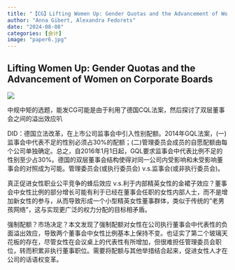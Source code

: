 ```yaml
---
title: "【CG】Lifting Women Up: Gender Quotas and the Advancement of Women on Corporate Boards"
author: "Anna Gibert, Alexandra Fedorets"
date: "2024-08-08"
categories: [会计]
image: "paper6.jpg"
---
```


## Lifting Women Up: Gender Quotas and the Advancement of Women on Corporate Boards

![](https://raw.githubusercontent.com/liyuanaa/my-images/main/img/20240808-1.png)

:::{#hero-heading}

中规中矩的选题，能发CG可能是由于利用了德国CQL法案，然后探讨了双层董事会之间的溢出效应叭

DID：德国立法改革，在上市公司监事会中引入性别配额。2014年GQL法案，(一)监事会中代表不足的性别必须占30%的配额；(二)管理委员会成员的自愿配额由每个公司单独确定。总之，自2016年1月1日起，GQL要求监事会中代表比例不足的性别至少占30%。德国的双层董事会结构使得对同一公司内受影响和未受影响董事会的对照成为可能。管理委员会(或执行委员会) v.s.监事会(或非执行委员会)。

真正促进女性职业公平竞争的蜂后效应 v.s.利于内部精英女性的金裙子效应？董事会中女性比例的部分增长可能有利于已经在董事会任职的女性内部人士，而不是增加新女性的参与，从而导致形成一个小型精英女性董事群体，类似于传统的"老男孩网络"，这与实现更广泛的权力分配的目标相矛盾。

强制配额？市场决定？本文发现了强制配额对女性在公司执行董事会中代表性的负面溢出效应，导致两个董事会中女性比例基本上保持不变。也证实了第二个玻璃天花板的存在，尽管女性在会议桌上的代表性有所增加，但很难担任管理委员会职位，转而积累非执行董事职位。需要将配额与其他举措结合起来，促进女性人才在公司的话语权变革。
:::
